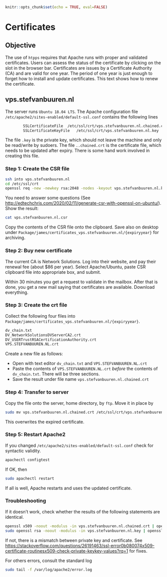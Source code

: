 
```r
knitr::opts_chunk$set(echo = TRUE, eval=FALSE)
```

# Certificates

## Objective

The use of `htpps` requires that Apache runs with proper and validated certificates. Users can assess the status of the certificate by clicking on the slot in the browser bar. Certificates are issues by a Certificate Authority (CA) and are valid for one year. The period of one year is just enough to forget how to install and update certificates. This text shows how to renew the certificate.

## vps.stefvanbuuren.nl

The server runs `Ubuntu 18.04 LTS`. The Apache configuration file `/etc/apache2/sites-enabled/default-ssl.conf` contains the following lines

```bash
		SSLCertificateFile	/etc/ssl/crt/vps.stefvanbuuren.nl.chained.crt
		SSLCertificateKeyFile	/etc/ssl/crt/vps.stefvanbuuren.nl.key
```

The file `.key` is the private key, which should not leave the machine and only be read/write by sudoers. The file `..chained.crt` is the certificate file, which needs to be updated after expiry. There is some hand work involved in creating this file.

### Step 1: Create the CSR file

```bash
ssh into vps.stefvanbuuren.nl
cd /etc/ssl/crt
openssl req -new -newkey rsa:2048 -nodes -keyout vps.stefvanbuuren.nl.key -out vps.stefvanbuuren.nl.csr
```

You need to answer some questions (See <http://edtechchris.com/2020/02/11/generate-csr-with-openssl-on-ubuntu/>). Show the result:

```bash
cat vps.stefvanbuuren.nl.csr
```

Copy the contents of the CSR file onto the clipboard. Save also on desktop under `Package/james/certificates_vps.stefvanbuuren.nl/{expiryyear}` for archiving.

### Step 2: Buy new certificate

The current CA is Network Solutions. Log into their website, and pay their renewal fee (about $86 per year). Select Apache/Ubuntu, paste CSR clipboard file into appropriate box, and submit.

Within 30 minutes you get a request to validate in the mailbox. After that is done, you get a new mail saying that certificates are available. Download everything.

### Step 3: Create the crt file

Collect the following four files into `Package/james/certificates_vps.stefvanbuuren.nl/{expiryyear}`. 

```bash
dv_chain.txt
DV_NetworkSolutionsDVServerCA2.crt
DV_USERTrustRSACertificationAuthority.crt
VPS.STEFVANBUUREN.NL.crt
```

Create a new file as follows:

- Open with text editor `dv_chain.txt` and `VPS.STEFVANBUUREN.NL.crt`
- Paste the contents of `VPS.STEFVANBUUREN.NL.crt` *before*  the contents of `dv_chain.txt`. There will be three sections.
- Save the result under file name `vps.stefvanbuuren.nl.chained.crt`

### Step 4: Transfer to server

Copy the file onto the server, home directory, by `ftp`. Move it in place by

```bash
sudo mv vps.stefvanbuuren.nl.chained.crt /etc/ssl/crt/vps.stefvanbuuren.nl.chained.crt
```

This overwrites the expired certificate.

### Step 5: Restart Apache2

If you changed `/etc/apache2/sites-enabled/default-ssl.conf` check for syntactic validity.

```bash
apachectl configtest
```

If OK, then

```bash
sudo apachectl restart
```

If all is well, Apache restarts and uses the updated certificate.

### Troubleshooting

If it doesn't work, check whether the results of the following statements are identical.

```bash
openssl x509 -noout -modulus -in vps.stefvanbuuren.nl.chained.crt | openssl md5
sudo openssl rsa -noout -modulus -in vps.stefvanbuuren.nl.key | openssl md5
```

If not, there is a mismatch between private key and certificate. See <https://stackoverflow.com/questions/26191463/ssl-error0b080074x509-certificate-routinesx509-check-private-keykey-values?rq=1> for fixes.

For others errors, consult the standard log

```bash
sudo tail -f /var/log/apache2/error.log
```


